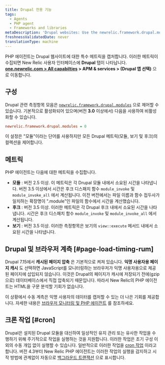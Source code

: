 ```yaml
---
title: Drupal 전용 기능
tags:
  - Agents
  - PHP agent
  - Frameworks and libraries
metaDescription: 'Drupal websites: Use the newrelic.framework.drupal.modules INI setting to capture special metrics for modules, hooks, views, and browser instrumentation.'
freshnessValidatedDate: never
translationType: machine
---
```


PHP 에이전트는 Drupal 웹사이트에 대한 특수 메트릭을 캡처합니다. 이러한 메트릭이 수집되면 New Relic 사용자 인터페이스에 **Drupal** 탭이 나타납니다. **[one.newrelic.com > All capabilties](https://one.newrelic.com/all-capabilities) > APM & services > (Drupal 앱 선택)** 으로 이동합니다.

## 구성

Drupal 관련 측정항목 모음은 [`newrelic.framework.drupal.modules`](/docs/php/php-agent-phpini-settings#inivar-framework-drupal-modules) 으로 제어할 수 있습니다. 기본적으로 활성화되어 있으며(버전 **3.0** 이상에서) 다음을 사용하여 비활성화할 수 있습니다.

```ini
newrelic.framework.drupal.modules = 0
```

이 설정은 "모듈"이라는 단어를 사용하지만 모든 Drupal 메트릭(모듈, 보기 및 후크)의 컬렉션을 제어합니다.

## 메트릭

PHP 에이전트는 다음에 대한 메트릭을 수집합니다.

* **모듈** : 버전 2.5 이상. 이 메트릭은 각 Drupal 모듈 내에서 소요된 시간을 나타냅니다. 버전 3.5 이상에서 시간은 후크 디스패치 함수 `module_invoke` 및 `module_invoke_all` 에서 계산됩니다. 이전 버전에서는 파일 이름과 함수 접두사가 일치하는 확장명이 ".module"인 파일의 함수에서 시간을 계산했습니다.
* **후크** : 버전 3.5 이상. 이러한 메트릭은 각 Drupal 후크 내에서 소요된 시간을 나타냅니다. 시간은 후크 디스패치 함수 `module_invoke` 및 `module_invoke_all` 에서 계산됩니다.
* **보기** : 버전 3.5 이상. 이러한 측정항목은 보기의 `view::execute` 메서드 내에서 소요된 시간을 나타냅니다.

## Drupal 및 브라우저 계측 [#page-load-timing-rum]

Drupal 7.15에서 **캐시된 페이지 압축** 은 기본적으로 켜져 있습니다. **익명 사용자용 페이지 캐시** 도 선택하면 JavaScript를 모니터링하는 브라우저가 익명 사용자용으로 제공된 페이지에 삽입되지 않습니다. 이것은 Drupal의 페이지가 캐시에 저장되기 전에(gzip으로) 데이터베이스에서 직접 압축되기 때문입니다. 따라서 New Relic의 PHP 에이전트는 HTML을 구문 분석할 기회가 없습니다.

이 상황에서 수동 계측은 익명 사용자의 데이터를 캡처할 수 있는 더 나은 기회를 제공합니다. 자세한 내용은 [브라우저 모니터링 및 PHP 에이전트](/docs/php/page-load-timing-in-php) 를 참조하세요.

## 크론 작업 [#cron]

Drupal은 설치된 Drupal 모듈을 대신하여 일상적인 유지 관리 또는 유사한 작업을 수행하기 위해 주기적으로 작업을 실행하는 것을 지원합니다. 이러한 작업은 초기 구성 이외의 수동 개입 없이 실행할 수 있습니다. 일반적으로 이러한 작업을 [cron 작업](https://drupal.org/cron "링크가 새 창에서 열립니다.") 이라고 합니다. 버전 4.3부터 New Relic PHP 에이전트는 이러한 작업의 실행을 감지하고 시작 방법에 관계없이 자동으로 [백그라운드 트랜잭션](/docs/features/monitoring-background-processes#ui) 으로 표시합니다.